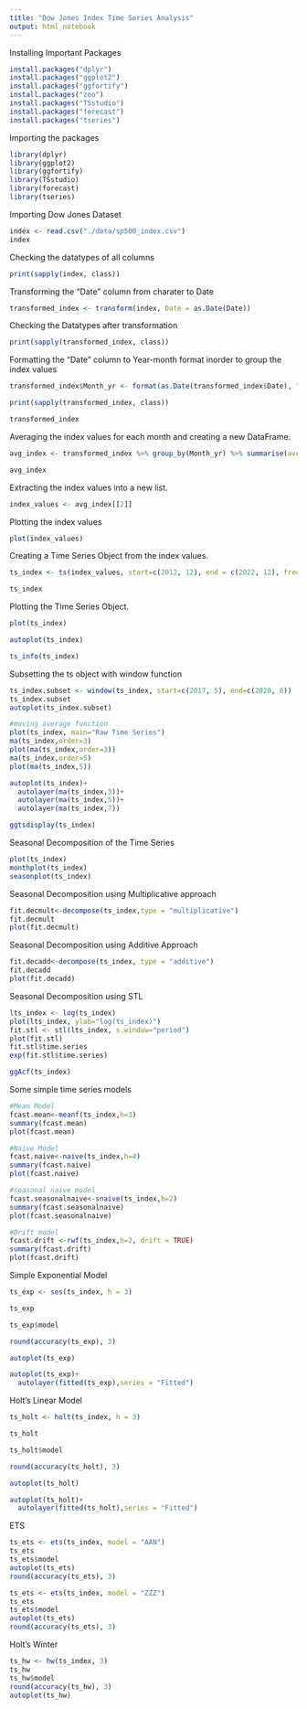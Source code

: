 ```yaml
---
title: "Dow Jones Index Time Series Analysis"
output: html_notebook
---
```


Installing Important Packages

```r
install.packages("dplyr")
install.packages("ggplot2")
install.packages("ggfortify")
install.packages("zoo")
install.packages("TSstudio")
install.packages("forecast")
install.packages("tseries")
```

Importing the packages

```r
library(dplyr)
library(ggplot2)
library(ggfortify)
library(TSstudio)
library(forecast)
library(tseries)
```

Importing Dow Jones Dataset

```r
index <- read.csv("./data/sp500_index.csv")
index
```

Checking the datatypes of all columns

```r
print(sapply(index, class))
```

Transforming the "Date" column from charater to Date

```r
transformed_index <- transform(index, Date = as.Date(Date))
```

Checking the Datatypes after transformation

```r
print(sapply(transformed_index, class))

```

Formatting the "Date" column to Year-month format inorder to group the index values

```r
transformed_index$Month_yr <- format(as.Date(transformed_index$Date), "%Y-%m")
```

```r
print(sapply(transformed_index, class))
```

```r
transformed_index
```

Averaging the index values for each month and creating a new DataFrame.

```r
avg_index <- transformed_index %>% group_by(Month_yr) %>% summarise(average_value = mean(S.P500))
```

```r
avg_index
```

Extracting the index values into a new list.

```r
index_values <- avg_index[[2]]
```

Plotting the index values

```r
plot(index_values)
```

Creating a Time Series Object from the index values.

```r
ts_index <- ts(index_values, start=c(2012, 12), end = c(2022, 12), frequency=12)
```

```r
ts_index
```

Plotting the Time Series Object.

```r
plot(ts_index)
```

```r
autoplot(ts_index)
```

```r
ts_info(ts_index)
```
Subsetting the ts object with window function
```r
ts_index.subset <- window(ts_index, start=c(2017, 5), end=c(2020, 6))
ts_index.subset
autoplot(ts_index.subset)
```
```r
#moving average function
plot(ts_index, main="Raw Time Series")
ma(ts_index,order=3)
plot(ma(ts_index,order=3))
ma(ts_index,order=5)
plot(ma(ts_index,5))
```

```r
autoplot(ts_index)+
  autolayer(ma(ts_index,3))+
  autolayer(ma(ts_index,5))+
  autolayer(ma(ts_index,7))
```
```r
ggtsdisplay(ts_index)
```
Seasonal Decomposition of the Time Series
```r
plot(ts_index)
monthplot(ts_index) 
seasonplot(ts_index)

```

Seasonal Decomposition using Multiplicative approach
```r
fit.decmult<-decompose(ts_index,type = "multiplicative")
fit.decmult
plot(fit.decmult)
```

Seasonal Decomposition using Additive Approach
```r
fit.decadd<-decompose(ts_index, type = "additive")
fit.decadd
plot(fit.decadd)
```

Seasonal Decomposition using STL
```r
lts_index <- log(ts_index)
plot(lts_index, ylab="log(ts_index)")
fit.stl <- stl(lts_index, s.window="period")           
plot(fit.stl)
fit.stl$time.series                                 
exp(fit.stl$time.series)
```
```r
ggAcf(ts_index)
```

Some simple time series models
```r
#Mean Model
fcast.mean<-meanf(ts_index,h=3)
summary(fcast.mean)
plot(fcast.mean)
```
```r
#Naive Model
fcast.naive<-naive(ts_index,h=4)
summary(fcast.naive)
plot(fcast.naive)
```
```r
#seasonal naive model
fcast.seasonalnaive<-snaive(ts_index,h=2)
summary(fcast.seasonalnaive)
plot(fcast.seasonalnaive)
```
```r
#Drift model
fcast.drift <-rwf(ts_index,h=2, drift = TRUE)
summary(fcast.drift)
plot(fcast.drift)
```

Simple Exponential Model
```r
ts_exp <- ses(ts_index, h = 3)
```

```r
ts_exp
```
```r
ts_exp$model
```
```r
round(accuracy(ts_exp), 3)
```
```r
autoplot(ts_exp)
```
```r
autoplot(ts_exp)+
  autolayer(fitted(ts_exp),series = "Fitted")
```

Holt's Linear Model
```r
ts_holt <- holt(ts_index, h = 3)
```
```r
ts_holt
```
```r
ts_holt$model
```
```r
round(accuracy(ts_holt), 3)
```
```r
autoplot(ts_holt)
```
```r
autoplot(ts_holt)+
  autolayer(fitted(ts_holt),series = "Fitted")
```
ETS
```r
ts_ets <- ets(ts_index, model = "AAN")
ts_ets
ts_ets$model
autoplot(ts_ets)
round(accuracy(ts_ets), 3)
```
```r
ts_ets <- ets(ts_index, model = "ZZZ")
ts_ets
ts_ets$model
autoplot(ts_ets)
round(accuracy(ts_ets), 3)
```

Holt's Winter
```r
ts_hw <- hw(ts_index, 3)
ts_hw
ts_hw$model
round(accuracy(ts_hw), 3)
autoplot(ts_hw)
```
